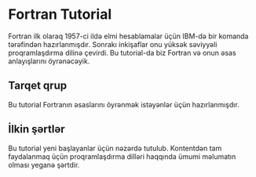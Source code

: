# Fortran Tutorial

Fortran ilk olaraq 1957-ci ildə elmi hesablamalar üçün IBM-də bir komanda tərəfindən hazırlanmışdır. Sonrakı inkişaflar onu yüksək səviyyəli proqramlaşdırma dilinə çevirdi. Bu tutorial-da biz Fortran və onun əsas anlayışlarını öyrənəcəyik.
## Tarqet qrup

Bu tutorial Fortranın əsaslarını öyrənmək istəyənlər üçün hazırlanmışdır.

## İlkin şərtlər

Bu tutorial yeni başlayanlar üçün nəzərdə tutulub. Kontentdən tam faydalanmaq üçün proqramlaşdırma dilləri haqqında ümumi məlumatın olması yeganə şərtdir.